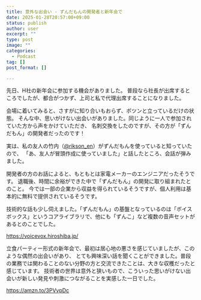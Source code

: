```yaml
---
title: 意外な出会い - ずんだもんの開発者と新年会で
date: 2025-01-28T20:57:00+09:00
status: publish
author: user
excerpt: ""
type: post
image: ""
categories:
  - Podcast
tag: []
post_format: []

---
```


先日、H社の新年会に参加する機会がありました。
普段なら社長が出席するところでしたが、都合がつかず、上司と私で代理出席することになりました。  

会場に着いてみると、さすがに知り合いもおらず、ポツンと立っているだけの状態。
そんな中、思いがけない出会いがありました。同じように一人で参加されていた方から声をかけていただき、
名刺交換をしたのですが、その方が「ずんだもん」の開発者だったのです！  

実は、私の友人の竹内（[@rikson_en](https://x.com/rikson_en)）がずんだもんを使っていると知っていたので、
「あ、友人が冒頭作成に使っていました」と話したところ、会話が弾みました。

開発者の方のお話によると、もともとは家電メーカーのエンジニアだったそうです。
退職後、時間に余裕ができた中で「ずんだもん」の開発に取り組まれたとのこと。
今では一部の企業から収益を得られているそうですが、個人利用は基本的に無料で提供されているそうです。  

技術的な話も少し伺えました。「ずんだもん」の基盤となっているのは「ボイスボックス」というコアライブラリで、他にも「ずんこ」など複数の音声セットがあるとのことでした。

https://voicevox.hiroshiba.jp/

立食パーティー形式の新年会で、最初は居心地の悪さを感じていましたが、このような偶然の出会いがあり、
とても興味深い話を聞くことができました。普段の業務では関わることのない分野の方と交流できたことは、大きな収穫だったと感じています。
技術者の世界は意外と狭いもので、こういった思いがけない出会いが新しい発見や刺激につながることを実感した一日でした。

https://amzn.to/3PVvpDc

